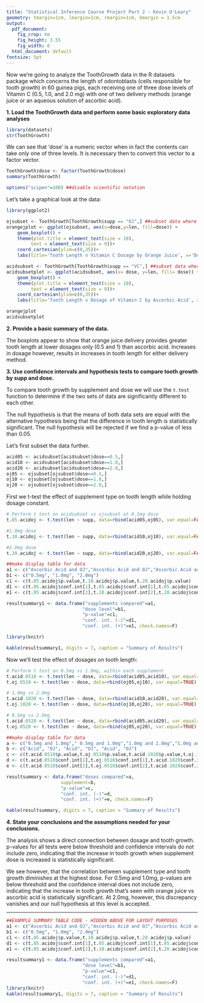 ```yaml
---
title: "Statistical Inference Course Project Part 2 - Kevin O'Leary"
geometry: tmargin=1cm, lmargin=1cm, rmargin=1cm, bmargin = 1.5cm
output:
  pdf_document:
    fig_crop: no
    fig_height: 3.55
    fig_width: 6
  html_document: default
fontsize: 5pt
---
```


Now we're going to analyze the ToothGrowth data in the R datasets package which 
concerns the length of odontoblasts (cells responsible for tooth growth) in 60 
guinea pigs, each receiving one of three dose levels of Vitamin C (0.5, 1.0, and
2.0 mg) with one of two delivery methods (orange juice or an aqueous solution of
ascorbic acid).  

**1. Load the ToothGrowth data and perform some basic exploratory data analyses** 

```r
library(datasets)
str(ToothGrowth)
```

We can see that 'dose' is a numeric vector when in fact the contents can take
only one of three levels. It is necessary then to convert this vector to a factor 
vector.

```r
ToothGrowth$dose <- factor(ToothGrowth$dose)
summary(ToothGrowth)
```

```r
options("scipen"=100) ##disable scientific notation
```

Let's take a graphical look at the data:

```r
library(ggplot2)

ojsubset <- ToothGrowth[ToothGrowth$supp == "OJ",] ##subset data where supp = OJ
orangejplot <- ggplot(ojsubset, aes(x=dose,y=len, fill=dose)) +
    geom_boxplot() +
    theme(plot.title = element_text(size = 10),
         text = element_text(size = 9))+
    coord_cartesian(ylim=c(0,35))+
    labs(title='Tooth Length v Vitamin C Dosage by Orange Juice', x='Dose (mg)', y='Odont. Length (micron)')

acidsubset <- ToothGrowth[ToothGrowth$supp == "VC",] ##subset data where supp = VC
acidsubsetplot <- ggplot(acidsubset, aes(x= dose, y=len, fill= dose)) +
    geom_boxplot() +
    theme(plot.title = element_text(size = 10),
         text = element_text(size = 9))+
    coord_cartesian(ylim=c(0,35))+
    labs(title='Tooth Length v Dosage of Vitamin C by Ascorbic Acid', x='Dose (mg)', y='Odont. Length (micron)')
```

```r
orangejplot
acidsubsetplot
```

**2. Provide a basic summary of the data.**

The boxplots appear to show that orange juice delivery provides greater tooth 
length at lower dosages only (0.5 and 1) than ascorbic acid. Increases in dosage
however, results in increases in tooth length for either delivery method.

**3. Use confidence intervals and hypothesis tests to compare tooth growth by supp and dose. **

To compare tooth growth by supplement and dose we will use the `t.test` function 
to determine if the two sets of data are significantly different to each other.

The null hypothesis is that the means of both data sets are equal with the 
alternative hypothesis being that the difference in tooth length is 
statistically significant. The null hypothesis will be rejected if we find a 
p-value of less than 0.05.

Let's first subset the data further.

```r
acid05 <- acidsubset[acidsubset$dose==0.5,]
acid10 <- acidsubset[acidsubset$dose==1.0,]
acid20 <- acidsubset[acidsubset$dose==2.0,]
oj05 <- ojsubset[ojsubset$dose==0.5,]
oj10 <- ojsubset[ojsubset$dose==1.0,]
oj20 <- ojsubset[ojsubset$dose==2.0,]
```

First we t-test the effect of supplement type on tooth length while holding 
dosage constant. 

```r
# Perform t test on acidsubset vs ojsubset at 0.5mg dose
t.05.acidoj <- t.test(len ~ supp, data=rbind(acid05,oj05), var.equal=FALSE)

#1.0mg dose
t.10.acidoj <- t.test(len ~ supp, data=rbind(acid10,oj10), var.equal=FALSE)

#2.0mg dose
t.20.acidoj <- t.test(len ~ supp, data=rbind(acid20,oj20), var.equal=FALSE)
```

```r

##make display table for data 
a1 <- c("Ascorbic Acid and OJ","Ascorbic Acid and OJ","Ascorbic Acid and OJ")
b1 <- c("0.5mg", "1.0mg", "2.0mg")
c1 <- c(t.05.acidoj$p.value,t.10.acidoj$p.value,t.20.acidoj$p.value)
d1 <- c(t.05.acidoj$conf.int[1],t.05.acidoj$conf.int[1],t.05.acidoj$conf.int[1])
e1 <- c(t.05.acidoj$conf.int[2],t.10.acidoj$conf.int[2],t.20.acidoj$conf.int[2])

resultsummary1 <- data.frame("supplements compared"=a1,
                            "dose level"=b1,
                            "p-value"=c1,
                            "conf. int. (-)"=d1,
                            "conf. int. (+)"=e1, check.names=F)

library(knitr)

kable(resultsummary1, digits = 7, caption = "Summary of Results")

```

Now we'll test the effect of dosages on tooth length:

```r
# Perform t test on 0.5mg vs 1.0mg, within each supplement
t.acid.0510 <- t.test(len ~ dose, data=rbind(acid05,acid10), var.equal=TRUE)
t.oj.0510 <- t.test(len ~ dose, data=rbind(oj05,oj10), var.equal=TRUE)

# 1.0mg vs 2.0mg
t.acid.1020 <- t.test(len ~ dose, data=rbind(acid10,acid20), var.equal=TRUE)
t.oj.1020 <- t.test(len ~ dose, data=rbind(oj10,oj20), var.equal=TRUE)

# 0.5mg vs 2.0mg
t.acid.0520 <- t.test(len ~ dose, data=rbind(acid05,acid20), var.equal=TRUE)
t.oj.0520 <- t.test(len ~ dose, data=rbind(oj05,oj20), var.equal=TRUE)
```

```r

##make display table for data 
a <- c("0.5mg and 1.0mg"," 0.5mg and 1.0mg","1.0mg and 2.0mg","1.0mg and 2.0mg", "0.5mg and 2.0mg", "0.5mg and 2.0mg")
b <- c("Acid", "OJ", "Acid", "OJ", "Acid", "OJ")
c <- c(t.acid.0510$p.value,t.oj.0510$p.value,t.acid.1020$p.value,t.oj.1020$p.value,t.acid.0520$p.value,t.oj.0520$p.value)
d <- c(t.acid.0510$conf.int[1],t.oj.0510$conf.int[1],t.acid.1020$conf.int[1],t.oj.1020$conf.int[1],t.acid.0520$conf.int[1],t.oj.0520$conf.int[1])
e <- c(t.acid.0510$conf.int[2],t.oj.0510$conf.int[2],t.acid.1020$conf.int[2],t.oj.1020$conf.int[2],t.acid.0520$conf.int[2],t.oj.0520$conf.int[2])

resultsummary <- data.frame("doses compared"=a,
                    supplement=b,
                    "p-value"=c,
                    "conf. int. (-)"=d,
                    "conf. int. (+)"=e, check.names=F)

kable(resultsummary, digits = 7, caption = "Summary of Results")

```

**4. State your conclusions and the assumptions needed for your conclusions.**

The analysis shows a direct connection between dosage and tooth growth.
p-values for all tests were below threshold and confidence intervals do not 
include zero, indicating that the increase in tooth growth when supplement 
dose is increased is statistically significant.

We see however, that the correlation between supplement type and tooth growth 
diminishes at the highest dose. For 0.5mg and 1.0mg, p-values are below 
threshold and the confidence interval does not include zero, indicating that the
increase in tooth growth that's seen with orange juice vs ascorbic acid is 
statistically significant. At 2.0mg, however, this discrepancy vanishes and our 
null hypothesis at this level is accepted.

---

```r

##EXAMPLE SUMMARY TABLE CODE - HIDDEN ABOVE FOR LAYOUT PURPOSES
a1 <- c("Ascorbic Acid and OJ","Ascorbic Acid and OJ","Ascorbic Acid and OJ")
b1 <- c("0.5mg", "1.0mg", "2.0mg")
c1 <- c(t.05.acidoj$p.value,t.10.acidoj$p.value,t.20.acidoj$p.value)
d1 <- c(t.05.acidoj$conf.int[1],t.05.acidoj$conf.int[1],t.05.acidoj$conf.int[1])
e1 <- c(t.05.acidoj$conf.int[2],t.10.acidoj$conf.int[2],t.20.acidoj$conf.int[2])

resultsummary1 <- data.frame("supplements compared"=a1,
                            "dose level"=b1,
                            "p-value"=c1,
                            "conf. int. (-)"=d1,
                            "conf. int. (+)"=e1, check.names=F)
library(knitr)
kable(resultsummary1, digits = 7, caption = "Summary of Results")

```
